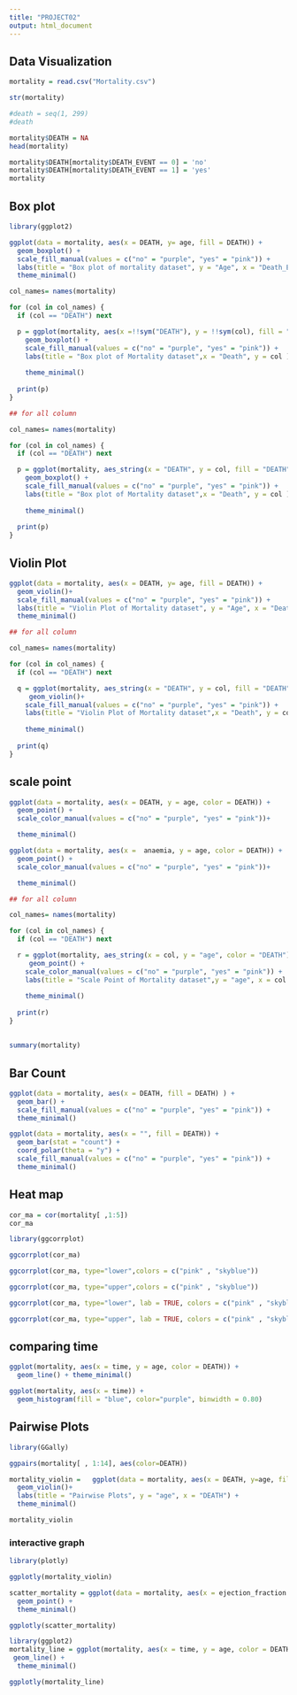 ---
title: "PROJECT02"
output: html_document
---


## Data Visualization

```{r}
mortality = read.csv("Mortality.csv")
```

```{r}
str(mortality)
```
```{r}
#death = seq(1, 299)
#death

```
```{r}
mortality$DEATH = NA
head(mortality)
```
```{r}
mortality$DEATH[mortality$DEATH_EVENT == 0] = 'no'
mortality$DEATH[mortality$DEATH_EVENT == 1] = 'yes'
mortality
```
## Box plot
```{r}
library(ggplot2)

ggplot(data = mortality, aes(x = DEATH, y= age, fill = DEATH)) + 
  geom_boxplot() +
  scale_fill_manual(values = c("no" = "purple", "yes" = "pink")) + 
  labs(title = "Box plot of mortality dataset", y = "Age", x = "Death_Event") + 
  theme_minimal()


```
```{r}


col_names= names(mortality)

for (col in col_names) {
  if (col == "DEATH") next

  p = ggplot(mortality, aes(x =!!sym("DEATH"), y = !!sym(col), fill = "DEATH")) +
    geom_boxplot() +
    scale_fill_manual(values = c("no" = "purple", "yes" = "pink")) + 
    labs(title = "Box plot of Mortality dataset",x = "Death", y = col ) + 
  
    theme_minimal()
  
  print(p)
}
```

```{r}
## for all column

col_names= names(mortality)

for (col in col_names) {
  if (col == "DEATH") next

  p = ggplot(mortality, aes_string(x = "DEATH", y = col, fill = "DEATH")) +
    geom_boxplot() +
    scale_fill_manual(values = c("no" = "purple", "yes" = "pink")) + 
    labs(title = "Box plot of Mortality dataset",x = "Death", y = col ) + 
  
    theme_minimal()
  
  print(p)
}


```

## Violin Plot
```{r}
ggplot(data = mortality, aes(x = DEATH, y= age, fill = DEATH)) + 
  geom_violin()+ 
  scale_fill_manual(values = c("no" = "purple", "yes" = "pink")) + 
  labs(title = "Violin Plot of Mortality dataset", y = "Age", x = "Death") + 
  theme_minimal()


```

```{r}
## for all column

col_names= names(mortality)

for (col in col_names) {
  if (col == "DEATH") next

  q = ggplot(mortality, aes_string(x = "DEATH", y = col, fill = "DEATH")) +
     geom_violin()+
    scale_fill_manual(values = c("no" = "purple", "yes" = "pink")) + 
    labs(title = "Violin Plot of Mortality dataset",x = "Death", y = col ) + 
  
    theme_minimal()
  
  print(q)
}

```

## scale point
```{r}
ggplot(data = mortality, aes(x = DEATH, y = age, color = DEATH)) + 
  geom_point() +
  scale_color_manual(values = c("no" = "purple", "yes" = "pink"))+ 

  theme_minimal()

```
```{r}
ggplot(data = mortality, aes(x =  anaemia, y = age, color = DEATH)) + 
  geom_point() +
  scale_color_manual(values = c("no" = "purple", "yes" = "pink"))+ 

  theme_minimal()
```

```{r}
## for all column

col_names= names(mortality)

for (col in col_names) {
  if (col == "DEATH") next

  r = ggplot(mortality, aes_string(x = col, y = "age", color = "DEATH")) +
     geom_point() +
    scale_color_manual(values = c("no" = "purple", "yes" = "pink")) + 
    labs(title = "Scale Point of Mortality dataset",y = "age", x = col ) + 
  
    theme_minimal()
  
  print(r)
}

```

##
```{r}
summary(mortality)

```
## Bar Count
```{r}
ggplot(data = mortality, aes(x = DEATH, fill = DEATH) ) + 
  geom_bar() +
  scale_fill_manual(values = c("no" = "purple", "yes" = "pink")) + 
  theme_minimal()
```
```{r}
ggplot(data = mortality, aes(x = "", fill = DEATH)) + 
  geom_bar(stat = "count") + 
  coord_polar(theta = "y") +
  scale_fill_manual(values = c("no" = "purple", "yes" = "pink")) + 
  theme_minimal()

```

## Heat map

```{r}
cor_ma = cor(mortality[ ,1:5])
cor_ma

```
```{r}
library(ggcorrplot)

ggcorrplot(cor_ma)

ggcorrplot(cor_ma, type="lower",colors = c("pink" , "skyblue"))

ggcorrplot(cor_ma, type="upper",colors = c("pink" , "skyblue"))

ggcorrplot(cor_ma, type="lower", lab = TRUE, colors = c("pink" , "skyblue"))

ggcorrplot(cor_ma, type="upper", lab = TRUE, colors = c("pink" , "skyblue"))

```
## comparing time
```{r}

ggplot(mortality, aes(x = time, y = age, color = DEATH)) + 
  geom_line() + theme_minimal()
```

```{r}
ggplot(mortality, aes(x = time)) + 
  geom_histogram(fill = "blue", color="purple", binwidth = 0.80)

```
## Pairwise Plots
```{r}
library(GGally)

ggpairs(mortality[ , 1:14], aes(color=DEATH))

```

```{r}
mortality_violin =   ggplot(data = mortality, aes(x = DEATH, y=age, fill = DEATH)) + 
  geom_violin()+ 
  labs(title = "Pairwise Plots", y = "age", x = "DEATH") + 
  theme_minimal()

mortality_violin
```

### interactive graph
```{r}
library(plotly)

ggplotly(mortality_violin)
```
```{r}
scatter_mortality = ggplot(data = mortality, aes(x = ejection_fraction , y=age, color = DEATH)) + 
  geom_point() +
  theme_minimal()

ggplotly(scatter_mortality)
```

```{r}
library(ggplot2)
mortality_line = ggplot(mortality, aes(x = time, y = age, color = DEATH)) + 
 geom_line() +
  theme_minimal()

ggplotly(mortality_line)
```

